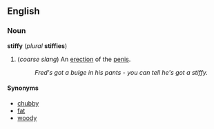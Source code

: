 ==English==
===Noun===
'''stiffy''' (''plural'' '''stiffies''')

#(''coarse slang'') An [[erection]] of the [[penis]].
#:''Fred's got a bulge in his pants - you can tell he's got a stiffy.''

====Synonyms====
*[[chubby]]
*[[fat]]
*[[woody]]